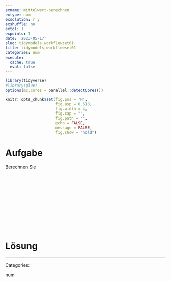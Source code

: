 ```yaml
---
exname: mittelwert-berechnen
extype: num
exsolution: r y
exshuffle: no
extol: 1
expoints: 1
date: '2023-05-17'
slug: tidymodels_workflowset01
title: tidymodels_workflowset01
categories: num
execute:
  cache: true
  eval: false
---
```





```r
library(tidyverse)
#library(glue)
options(mc.cores = parallel::detectCores())

```


```r
knitr::opts_chunk$set(fig.pos = 'H',
                      fig.asp = 0.618,
                      fig.width = 4,
                      fig.cap = "", 
                      fig.path = "",
                      echo = FALSE,
                      message = FALSE,
                      fig.show = "hold")
```






# Aufgabe


Berechnen Sie 



</br>
</br>
</br>
</br>
</br>
</br>
</br>
</br>
</br>
</br>

# Lösung






---

Categories: 

num

